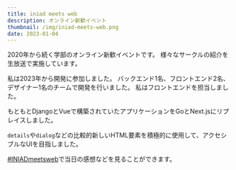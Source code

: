 ```yaml
---
title: iniad meets web
description: オンライン新歓イベント
thumbnail: /img/iniad-meets-web.png
date: 2023-01-04
---
```


2020年から続く学部のオンライン新歓イベントです。
様々なサークルの紹介を生放送で実施しています。

私は2023年から開発に参加しました。
バックエンド1名、フロントエンド2名、デザイナー1名のチームで開発を行いました。
私はフロントエンドを担当しました。

もともとDjangoとVueで構築されていたアプリケーションをGoとNext.jsにリプレイスしました。

`details`や`dialog`などの比較的新しいHTML要素を積極的に使用して、アクセシブルなUIを目指しました。

[#INIADmeetsweb](https://x.com/hashtag/INIADmeetsweb)で当日の感想などを見ることができます。
